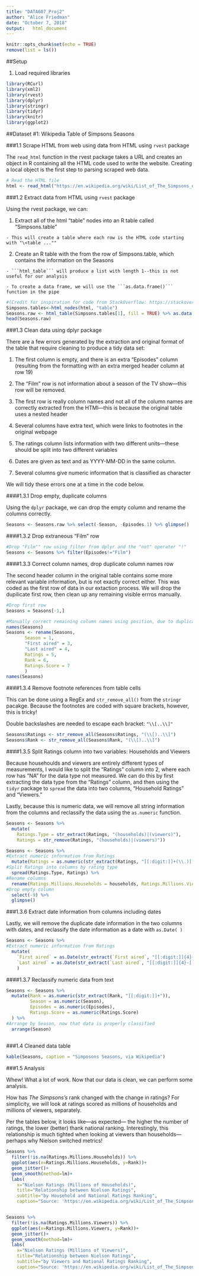 ```yaml
---
title: "DATA607_Proj2"
author: "Alice Friedman"
date: "October 7, 2018"
output:   html_document
---
```


```r
knitr::opts_chunk$set(echo = TRUE)
remove(list = ls())
```
  
##Setup
  
  
1. Load required libraries
  
```r
library(RCurl)
library(xml2)
library(rvest)
library(dplyr)
library(stringr)
library(tidyr)
library(knitr)
library(ggplot2)
```
  
  
  
  
##Dataset #1: Wikipedia Table of Simpsons Seasons 
  
###1.1 Scrape HTML from web using data from HTML using ```rvest``` package
  
The ```read_html``` function in the rvest package takes a URL and creates an object in R containing all the HTML code used to write the website. Creating a local object is the first step to parsing scraped web data.
  
```r
# Read the HTML file
html <- read_html("https://en.wikipedia.org/wiki/List_of_The_Simpsons_episodes")
```
  
  
###1.2 Extract data from HTML using ```rvest``` package
  
Using the rvest package, we can:
  
  1. Extract all of the html "table" nodes into an R table called "Simpsons.table"
  
    - This will create a table where each row is the HTML code starting with "\<table ...""
  
  2. Create an R table with the from the row of Simpsons.table, which contains the information on the Seasons
  
    - ```html_table``` will produce a list with length 1--this is not useful for our analysis
    
    - To create a data frame, we will use the ```as.data.frame()``` function in the pipe
    
```r
#(Credit for inspiration for code from StackOverflow: https://stackoverflow.com/questions/1395528/scraping-html-tables-into-r-data-frames-using-the-xml-package))
Simpsons.tables<-html_nodes(html, "table")
Seasons.raw <- html_table(Simpsons.tables[1], fill = TRUE) %>% as.data.frame() %>% glimpse()
head(Seasons.raw)
```
  
  
###1.3 Clean data using dplyr package

There are a few errors generated by the extraction and original format of the table that require cleaning to produce a tidy data set:
  
1. The first column is empty, and there is an extra "Episodes" column (resulting from the formatting with an extra merged header column at row 19)

2. The "Film" row is not information about a season of the TV show---this row will be removed.

3. The first row is really column names and not all of the column names are correctly extracted from the HTMl---this is because the original table uses a nested header

4. Several columns have extra text, which were links to footnotes in the original webpage
  
5. The ratings column lists information with two different units---these should be split into  two different variables
  
6. Dates are given as text and as YYYY-MM-DD in the same column. 
  
7. Several columns give numeric information that is classified as character

  
We will tidy these errors one at a time in the code below.
  
####1.3.1 Drop empty, duplicate columns
  
Using the ```dplyr``` package, we can drop the empty column and rename the columns correctly.
  
```r
Seasons <- Seasons.raw %>% select(-Season, -Episodes.1) %>% glimpse()
```
  
  
####1.3.2 Drop extraneous "Film" row
  
  
```r
#Drop "Film"" row using filter from dplyr and the "not" operater "!"
Seasons <- Seasons %>% filter(Episodes!="Film")
```
  
  
####1.3.3 Correct column names, drop duplicate column names row
  
The second header column in the original table contains some more relevant variable information, but is not exactly correct either. This was coded as the first row of data in our extaction process. We will drop the dupilicate first row, then clean up any remaining visible errros manually.
    
```r
#Drop first row
Seasons = Seasons[-1,]

#Manually correct remaining column names using position, due to duplicate column names
names(Seasons)
Seasons <- rename(Seasons, 
       Season = 1,
       "First aired" = 3,
       "Last aired" = 4,
       Ratings = 5,
       Rank = 6,
       Ratings.Score = 7
       )  
names(Seasons)
```
  
  
  
####1.3.4 Remove footnote references from table cells
  
This can be done using a RegEx and ```str_remove_all()``` from the ```stringr``` pacakge. Because the footnotes are coded with square brackets, however, this is tricky! 

Double backslashes are needed to escape each bracket:  ```"\\[..\\]"```
  
```r
Seasons$Ratings <- str_remove_all(Seasons$Ratings, "(\\[)..\\]")
Seasons$Rank <- str_remove_all(Seasons$Rank, "(\\[)..\\]")
```
  
  
####1.3.5 Split Ratings column into two variables: Households and Viewers
  
Because househoulds and viewers are entirely different types of measurements, I would like to split the "Ratings" column into 2, where each row has "NA" for the data type not measured. We can do this by first extracting the data type from the "Ratings" column, and then using the ```tidyr``` package to ```spread``` the data into two columns, "Household Ratings" and "Viewers."

Lastly, because this is numeric data, we will remove all string information from the columns and reclassify the data using the ```as.numeric``` function.
```r
Seasons <- Seasons %>% 
  mutate(
    Ratings.Type = str_extract(Ratings, "(households)|(viewers)"),
    Ratings = str_remove(Ratings, "(households)|(viewers)"))

Seasons <- Seasons %>% 
#Extract numeric information from Ratings
  mutate(Ratings = as.numeric(str_extract(Ratings, "[[:digit:]]+(\\.)[[:digit:]]"))) %>% 
#Split Ratings into columns by rating type
  spread(Ratings.Type, Ratings) %>% 
#Rename columns
  rename(Ratings.Millions.Households = households, Ratings.Millions.Viewers = viewers) %>% 
#Drop empty column
  select(-9) %>% 
  glimpse()
```  
  
###1.3.6 Extract date information from columns including dates
  
Lastly, we will remove the duplicate date information in the two columns with dates, and reclassify the date information as a date with ```as.Date( )```
  
```r
Seasons <- Seasons %>% 
#Extract numeric information from Ratings
  mutate(
    `First aired` = as.Date(str_extract(`First aired`, "[[:digit:]]{4}-[[:digit:]]{2}-[[:digit:]]{2}")),
    `Last aired` = as.Date(str_extract(`Last aired`, "[[:digit:]]{4}-[[:digit:]]{2}-[[:digit:]]{2}"))
    ) 
```
  

####1.3.7 Reclassify numeric data from text
```r
Seasons <- Seasons %>% 
  mutate(Rank = as.numeric(str_extract(Rank, "[[:digit:]]+")),
         Season = as.numeric(Season),
         Episodes = as.numeric(Episodes),
         Ratings.Score = as.numeric(Ratings.Score)
  ) %>% 
#Arrange by Season, now that data is properly classified
  arrange(Season)
          
```
  
  
###1.4 Cleaned data table  
```r
kable(Seasons, caption = "Simposons Seasons, via Wikipedia")
```
  
###1.5 Analysis
  
Whew! What a lot of work. Now that our data is clean, we can perform some analysis.
  
How has *The Simpsons's* rank changed with the change in ratings? For simplicity, we will look at ratings scored as millions of households and millions of viewers, separately.

Per the tables below, it looks like---as expected--- the higher the number of ratings, the lower (better) thank national ranking. Interestingly, this relationship is much tighted when looking at viewers than households---perhaps why Nielson switched metrics!

```r
Seasons %>% 
  filter(!is.na(Ratings.Millions.Households)) %>% 
  ggplot(aes(x=Ratings.Millions.Households, y=Rank))+
  geom_jitter()+
  geom_smooth(method=lm)+
  labs(
    x="Nielson Ratings (Millions of Households)",
    title="Relationship between Nielson Ratings", 
    subtitle="by Household and National Ratings Ranking",
    caption="Source: 'https://en.wikipedia.org/wiki/List_of_The_Simpsons_episodes'")


Seasons %>% 
  filter(!is.na(Ratings.Millions.Viewers)) %>% 
  ggplot(aes(x=Ratings.Millions.Viewers, y=Rank))+
  geom_jitter()+
  geom_smooth(method=lm)+
  labs(
    x="Nielson Ratings (Millions of Viewers)",
    title="Relationship between Nielson Ratings", 
    subtitle="by Viewers and National Ratings Ranking",
    caption="Source: 'https://en.wikipedia.org/wiki/List_of_The_Simpsons_episodes'")

```